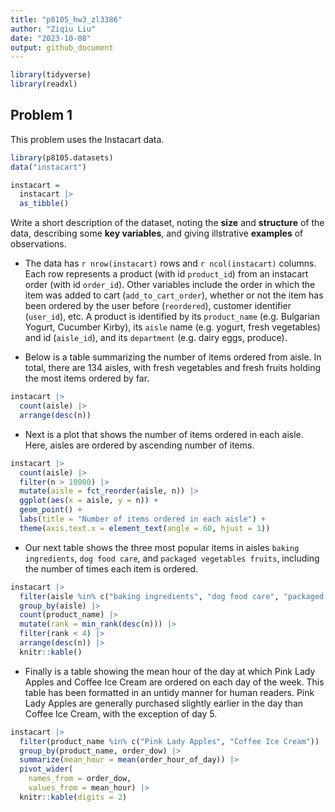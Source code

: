 ```yaml
---
title: "p8105_hw3_zl3386"
author: "Ziqiu Liu"
date: "2023-10-08"
output: github_document
---
```


```r
library(tidyverse)
library(readxl)
```

## Problem 1

This problem uses the Instacart data.
```r
library(p8105.datasets)
data("instacart")

instacart = 
  instacart |> 
  as_tibble()
```

Write a short description of the dataset, noting the __size__ and __structure__ of the data, describing some __key variables__, and giving illstrative __examples__ of observations.

* The data has `r nrow(instacart)` rows and `r ncol(instacart)` columns. Each row represents a product (with id `product_id`) from an instacart order (with id `order_id`). Other variables include the order in which the item was added to cart (`add_to_cart_order`), whether or not the item has been ordered by the user before (`reordered`), customer identifier (`user_id`), etc. A product is identified by its `product_name` (e.g. Bulgarian Yogurt, Cucumber Kirby), its `aisle` name (e.g. yogurt, fresh vegetables) and id (`aisle_id`), and its `department` (e.g. dairy eggs, produce).

* Below is a table summarizing the number of items ordered from aisle. In total, there are 134 aisles, with fresh vegetables and fresh fruits holding the most items ordered by far.

```r
instacart |> 
  count(aisle) |> 
  arrange(desc(n))
```

* Next is a plot that shows the number of items ordered in each aisle. Here, aisles are ordered by ascending number of items.

```r
instacart |> 
  count(aisle) |> 
  filter(n > 10000) |> 
  mutate(aisle = fct_reorder(aisle, n)) |> 
  ggplot(aes(x = aisle, y = n)) + 
  geom_point() + 
  labs(title = "Number of items ordered in each aisle") +
  theme(axis.text.x = element_text(angle = 60, hjust = 1))

```

* Our next table shows the three most popular items in aisles `baking ingredients`, `dog food care`, and `packaged vegetables fruits`, including the number of times each item is ordered.

```r
instacart |> 
  filter(aisle %in% c("baking ingredients", "dog food care", "packaged vegetables fruits")) |>
  group_by(aisle) |> 
  count(product_name) |> 
  mutate(rank = min_rank(desc(n))) |> 
  filter(rank < 4) |> 
  arrange(desc(n)) |>
  knitr::kable()
```

* Finally is a table showing the mean hour of the day at which Pink Lady Apples and Coffee Ice Cream are ordered on each day of the week. This table has been formatted in an untidy manner for human readers. Pink Lady Apples are generally purchased slightly earlier in the day than Coffee Ice Cream, with the exception of day 5.

```r
instacart |>
  filter(product_name %in% c("Pink Lady Apples", "Coffee Ice Cream")) |>
  group_by(product_name, order_dow) |>
  summarize(mean_hour = mean(order_hour_of_day)) |>
  pivot_wider(
    names_from = order_dow, 
    values_from = mean_hour) |>
  knitr::kable(digits = 2)
```



